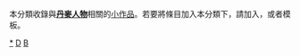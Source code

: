 {{Catnav|頁面分類|地理|国家|欧洲国家|丹麥|丹麦人}}
{{Catnav|頁面分類|地理|国家|按國家分類|各國人物|丹麦人}}
{{Catnav|頁面分類|各種主題的頁面分類|按國家分類|各國人物|丹麦人}}
{{Catnav|頁面分類|人物|各國人物|丹麦人}}
{{hidden category}}
{{WPSS-cat}}
本分類收錄與'''[[丹麥|丹麥]][[:Category:丹麦人|人物]]'''相關的[[Wikipedia:小作品|小作品]]。若要將條目加入本分類下，請加入'''{{tl|Denmark-bio-stub}}'''，或者'''{{tl|丹麥人物小作品}}'''模板。

[[Category:丹麥人|*]]
[[Category:歐洲人物小作品|D]]
[[Category:丹麥小作品|B]]